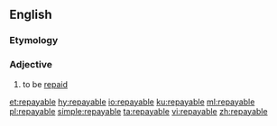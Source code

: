 ==English==

===Etymology===
{{suffix|repay|able|lang=en}}

===Adjective===
{{en-adj|-}}

# {{label|en|business|of a debt}} to be [[repaid]]

[[et:repayable]]
[[hy:repayable]]
[[io:repayable]]
[[ku:repayable]]
[[ml:repayable]]
[[pl:repayable]]
[[simple:repayable]]
[[ta:repayable]]
[[vi:repayable]]
[[zh:repayable]]
